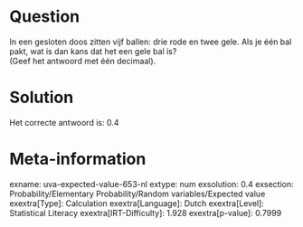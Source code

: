 Question
========

In een gesloten doos zitten vijf ballen: drie rode en twee gele. Als je
één bal pakt, wat is dan kans dat het een gele bal is?\
(Geef het antwoord met één decimaal).


Solution
========

Het correcte antwoord is: 0.4

Meta-information
================
exname: uva-expected-value-653-nl
extype: num
exsolution: 0.4
exsection: Probability/Elementary Probability/Random variables/Expected value
exextra[Type]: Calculation
exextra[Language]: Dutch
exextra[Level]: Statistical Literacy
exextra[IRT-Difficulty]: 1.928
exextra[p-value]: 0.7999
